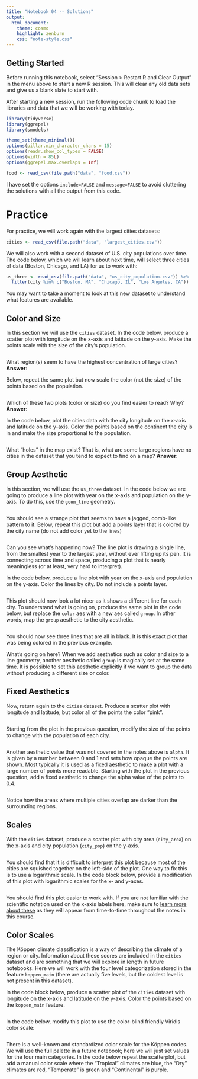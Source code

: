 ```yaml
---
title: "Notebook 04 -- Solutions"
output:
  html_document:
    theme: cosmo
    highlight: zenburn
    css: "note-style.css"
---
```


## Getting Started

Before running this notebook, select "Session > Restart R and Clear Output" in
the menu above to start a new R session. This will clear any old data sets and
give us a blank slate to start with.

After starting a new session, run the following code chunk to load the
libraries and data that we will be working with today.

```r
library(tidyverse)
library(ggrepel)
library(smodels)

theme_set(theme_minimal())
options(pillar.min_character_chars = 15)
options(readr.show_col_types = FALSE)
options(width = 85L)
options(ggrepel.max.overlaps = Inf)

food <- read_csv(file.path("data", "food.csv"))
```

I have set the options `include=FALSE` and `message=FALSE` to avoid cluttering
the solutions with all the output from this code.

# Practice

For practice, we will work again with the largest cities datasets:

```r
cities <- read_csv(file.path("data", "largest_cities.csv"))
```

We will also work with a second dataset of U.S. city populations over time.
The code below, which we will learn about next time, will select three
cities of data (Boston, Chicago, and LA) for us to work with:

```r
us_three <- read_csv(file.path("data", "us_city_population.csv")) %>%
  filter(city %in% c("Boston, MA", "Chicago, IL", "Los Angeles, CA"))
```

You may want to take a moment to look at this new dataset to understand what
features are available.

## Color and Size

In this section we will use the `cities` dataset. In the code below, produce a
scatter plot with longitude on the x-axis and latitude on the y-axis. Make the
points scale with the size of the city's population.

```r

```

What region(s) seem to have the highest concentration of large cities?
**Answer**:

Below, repeat the same plot but now scale the color (not the size) of the
points based on the population.

```r

```

Which of these two plots (color or size) do you find easier to read? Why?
**Answer**:

In the code below, plot the cities data with the city longitude on the x-axis
and latitude on the y-axis. Color the points based on the continent the city
is in and make the size proportional to the population.

```r

```

What "holes" in the map exist? That is, what are some large regions have no
cities in the dataset that you tend to expect to find on a map?
**Answer**: 

## Group Aesthetic

In this section, we will use the `us_three` dataset. In the code below we are
going to produce a line plot with year on the x-axis and population on the
y-axis. To do this, use the `geom_line` geometry.

```r

```

You should see a strange plot that seems to have a jagged, comb-like pattern to
it. Below, repeat this plot but add a points layer that is colored by the city
name (do not add color yet to the lines)

```r

```

Can you see what's happening now? The line plot is drawing a single line,
from the smallest year to the largest year, without ever lifting up its pen.
It is connecting across time and space, producing a plot that is nearly
meaningless (or at least, very hard to interpret).

In the code below, produce a line plot with year on the x-axis and population
on the y-axis. Color the lines by city. Do not include a points layer.

```r

```

This plot should now look a lot nicer as it shows a different line for each
city. To understand what is going on, produce the same plot in the code below,
but replace the `color` aes with a new aes called `group`. In other words, map
the `group` aesthetic to the city aesthetic.

```r

```

You should now see three lines that are all in black. It is this exact plot
that was being colored in the previous example.

What's going on here? When we add aesthetics such as color and size to a line
geometry, another aesthetic called `group` is magically set at the same time.
It is possible to set this aesthetic explicitly if we want to group the data
without producing a different size or color.

## Fixed Aesthetics

Now, return again to the `cities` dataset. Produce a scatter plot with
longitude and latitude, but color all of the points the color "pink".

```r

```

Starting from the plot in the previous question, modify the size of the points
to change with the population of each city.

```r

```

Another aesthetic value that was not covered in the notes above is `alpha`.
It is given by a number between 0 and 1 and sets how opaque the points are
shown. Most typically it is used as a fixed aesthetic to make a plot with a
large number of points more readable. Starting with the plot in the previous
question, add a fixed aesthetic to change the alpha value of the points to 0.4.

```r

```

Notice how the areas where multiple cities overlap are darker than the
surrounding regions.

## Scales

With the `cities` dataset, produce a scatter plot with city area (`city_area`)
on the x-axis and city population (`city_pop`) on the y-axis.

```r

```

You should find that it is difficult to interpret this plot because most of the
cities are squished together on the left-side of the plot. One way to fix this
is to use a logarithmic scale. In the code block below, provide a modification
of this plot with logarithmic scales for the x- and y-axes.

```r

```

You should find this plot easier to work with. If you are not familiar with
the scientific notation used on the x-axis labels here, make sure to
[learn more about these](https://en.wikipedia.org/wiki/Scientific_notation)
as they will appear from time-to-time throughout the notes in this course.

## Color Scales

The Köppen climate classification is a way of describing the climate of a region
or city. Information about these scores are included in the `cities` dataset and
are something that we will explore in length in future notebooks. Here we will
work with the four level categorization stored in the feature `koppen_main`
(there are actually five levels, but the coldest level is not present in this
dataset).

In the code block below, produce a scatter plot of the `cities` dataset with
longitude on the x-axis  and latitude on the y-axis. Color the points based on
the `koppen_main` feature.

```r

```

In the code below, modify this plot to use the color-blind friendly Viridis
color scale:

```r

```

There is a well-known and standardized color scale for the Köppen codes. We will
use the full palette in a future notebook; here we will just set values for the
four main categories. In the code below repeat the scatterplot, but add a manual
color scale where the "Tropical" climates are blue, the "Dry" climates are red,
"Temperate" is green and "Continental" is purple.

```r

```
